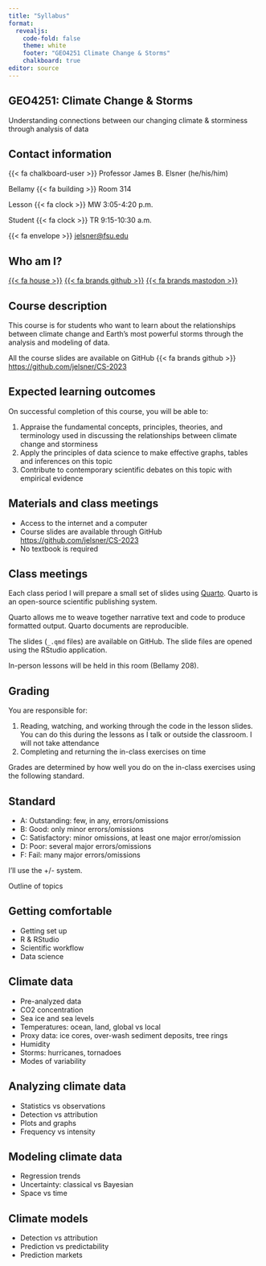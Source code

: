 ```yaml
---
title: "Syllabus"
format: 
  revealjs:
    code-fold: false
    theme: white
    footer: "GEO4251 Climate Change & Storms"
    chalkboard: true
editor: source
---
```


## GEO4251: Climate Change & Storms

Understanding connections between our changing climate & storminess through analysis of data

## Contact information

{{< fa chalkboard-user >}} Professor James B. Elsner (he/his/him)

Bellamy {{< fa building >}} Room 314

Lesson {{< fa clock >}} MW 3:05-4:20 p.m.

Student {{< fa clock >}} TR 9:15-10:30 a.m.

{{< fa envelope >}} [jelsner\@fsu.edu](mailto:jelsner@fsu.edu){.email}

## Who am I?

[{{< fa house >}}](http://myweb.fsu.edu/jelsner/_site/)
[{{< fa brands github >}}](https://github.com/jelsner/)
[{{< fa brands mastodon >}}](https://fediscience.org/@jelsner)

## Course description

This course is for students who want to learn about the relationships between climate change and Earth's most powerful storms through the analysis and modeling of data.

All the course slides are available on GitHub {{< fa brands github >}}  <https://github.com/jelsner/CS-2023>

## Expected learning outcomes

On successful completion of this course, you will be able to:

1. Appraise the fundamental concepts, principles, theories, and terminology used in discussing the relationships between climate change and storminess
2. Apply the principles of data science to make effective graphs, tables and inferences on this topic
3. Contribute to contemporary scientific debates on this topic with empirical evidence

## Materials and class meetings {.unnumbered}

-   Access to the internet and a computer
-   Course slides are available through GitHub  <https://github.com/jelsner/CS-2023>
-   No textbook is required

## Class meetings

Each class period I will prepare a small set of slides using [Quarto](https://quarto.org/). Quarto is an open-source scientific publishing system. 

Quarto allows me to weave together narrative text and code to produce formatted output. Quarto documents are reproducible.

The slides (`_.qmd` files) are available on GitHub. The slide files are opened using the RStudio application. 

In-person lessons will be held in this room (Bellamy 208).

## Grading

You are responsible for:

1.  Reading, watching, and working through the code in the lesson slides. You can do this during the lessons as I talk or outside the classroom. I will not take attendance
2.  Completing and returning the in-class exercises on time

Grades are determined by how well you do on the in-class exercises using the following standard.

## Standard

-   A: Outstanding: few, in any, errors/omissions
-   B: Good: only minor errors/omissions
-   C: Satisfactory: minor omissions, at least one major error/omission
-   D: Poor: several major errors/omissions
-   F: Fail: many major errors/omissions

I'll use the +/- system.

Outline of topics

## Getting comfortable

-   Getting set up
-   R & RStudio
-   Scientific workflow
-   Data science

## Climate data

-   Pre-analyzed data
-   CO2 concentration
-   Sea ice and sea levels
-   Temperatures: ocean, land, global vs local
-   Proxy data: ice cores, over-wash sediment deposits, tree rings
-   Humidity
-   Storms: hurricanes, tornadoes
-   Modes of variability

## Analyzing climate data

-   Statistics vs observations
-   Detection vs attribution
-   Plots and graphs
-   Frequency vs intensity

## Modeling climate data

-   Regression trends
-   Uncertainty: classical vs Bayesian
-   Space vs time

## Climate models

-   Detection vs attribution
-   Prediction vs predictability
-   Prediction markets